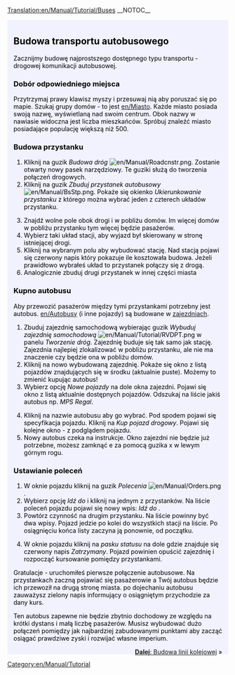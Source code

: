 [[Translation:en/Manual/Tutorial/Buses]]
{{en/Translation|origin= en/Manual/Tutorial/Buses
|from  = en
|to    = pl
|Percentage =90
}}{{en/-}}
__NOTOC__
{{en/Tabs|5|2
|pl/Manual/Tutorial/Main Page|1. Zaczynamy<!--
-->|pl/Manual/Tutorial/Autobusy|2. Autobusy<!--
-->|pl/Manual/Tutorial/Pociagi|3. Pociągi<!--
-->|pl/Manual/Tutorial/Samoloty|4. Samoloty<!--
-->|pl/Manual/Tutorial/Podsumowanie|5. Podsumowanie}}
<div style="padding:.5em 1em 1em 1em; border-top:none; background-color:#f1f2fe; color:#000;">
{{pl/Manual/Tutorial/Tutorial}}
==Budowa transportu autobusowego==
Zacznijmy budowę najprostszego dostępnego typu transportu - drogowej komunikacji autobusowej.

===Dobór odpowiedniego miejsca===
Przytrzymaj prawy klawisz myszy i przesuwaj nią aby poruszać się po mapie. Szukaj grupy domów - to jest [[en/Miasto]]. Każde miasto posiada swoją nazwę, wyświetlaną nad swoim centrum. Obok nazwy w nawiasie widoczna jest liczba mieszkańców. Spróbuj znaleźć miasto posiadające populację większą niż 500.
{{en/Phototable|[[File:en/Manual/Tutorial bus 1.png|400px]]|Miasto|none}}

===Budowa przystanku===
#Kliknij na guzik ''Budowa dróg'' [[File:en/Manual/Roadcnstr.png]]. Zostanie otwarty nowy pasek narzędziowy. Te guziki służą do tworzenia połączeń drogowych.
#Kliknij na guzik ''Zbuduj przystanek autobusowy'' [[File:en/Manual/BsStp.png]]. Pokaże się okienko ''Ukierunkowanie przystanku'' z którego można wybrać jeden z czterech układów przystanku.
{{en/Phototable|[[File:en/Manual/Tutorial bus 2.png]]|Wybierz ukierunkowanie i położenie|none|6=:}}
<ol start="3">
<li>Znajdź wolne pole obok drogi i w pobliżu domów. Im więcej domów w pobliżu przystanku tym więcej będzie pasażerów. 
<li>Wybierz taki układ stacji, aby wyjazd był skierowany w stronę istniejącej drogi.
<li>Kliknij na wybranym polu aby wybudować stację. Nad stacją pojawi się czerwony napis który pokazuje ile kosztowała budowa. Jeżeli prawidłowo wybrałeś układ to przystanek połączy się z drogą.
<li>Analogicznie zbuduj drugi przystanek w innej części miasta
</ol>
{{en/Phototable|[[File:en/Manual/Tutorial bus 4.png|400px]]|Po wybudowaniu przystanków|none|6=:}}

===Kupno autobusu===
Aby przewozić pasażerów między tymi przystankami potrzebny jest autobus. [[en/Autobusy]] (i inne pojazdy) są budowane w [[en/Zajezdnia|zajezdniach]].
#Zbuduj zajezdnię samochodową wybierając guzik ''Wybuduj zajezdnię samochodową'' [[File:en/Manual/Tutorial/RVDPT.png]] w panelu ''Tworzenie dróg''. Zajezdnię buduje się tak samo jak stację. Zajezdnia najlepiej zlokalizować w pobliżu przystanku, ale nie ma znaczenie czy będzie ona w pobliżu domów.
#Kliknij na nowo wybudowaną zajezdnię. Pokaże się okno z listą pojazdów znajdujących się w środku (aktualnie puste). Możemy to zmienić kupując autobus!
#Wybierz opcję ''Nowe pojazdy'' na dole okna zajezdni. Pojawi się okno z listą aktualnie dostępnych pojazdów. Odszukaj na liście jakiś autobus np. ''MPS Regal''.
{{en/Phototable|[[File:en/Manual/Tutorial bus 5.png]]|W zajezdni...|none|6=:}}
<ol start="4">
<li>Kliknij na nazwie autobusu aby go wybrać. Pod spodem pojawi się specyfikacja pojazdu. Kliknij na ''Kup pojazd drogowy''. Pojawi się kolejne okno - z podglądem pojazdu.
<li>Nowy autobus czeka na instrukcje. Okno zajezdni nie będzie już potrzebne, możesz zamknąć e za pomocą guzika x w lewym górnym rogu.
</ol>
===Ustawianie poleceń===
#W oknie pojazdu kliknij na guzik ''Polecenia'' [[File:en/Manual/Orders.png]]. 
#Wybierz opcję ''Idź do'' i kliknij na jednym z przystanków. Na liście poleceń pojazdu pojawi się nowy wpis: ''Idź do <station name>''. 
#Powtórz czynność na drugim przystanku. Na liście powinny być dwa wpisy. Pojazd jedzie po kolei do wszystkich stacji na liście. Po osiągnięciu końca listy zaczyna ją ponownie, od początku.
{{en/Phototable|[[File:en/Manual/Tutorial bus 6.png]]|Polecenia|none|6=:}}
<ol start="4">
<li>W oknie pojazdu kliknij na ''pasku statusu'' na dole gdzie znajduje się czerwony napis ''Zatrzymany''. Pojazd powinien opuścić zajezdnię i rozpocząć kursowanie pomiędzy przystankami.
</ol>
{{en/Phototable|[[File:en/Manual/Tutorial bus 7.png]]|Pierwszy autobus wjeżdża na przystanek.|none|6=:}}

Gratulacje - uruchomiłeś pierwsze połączenie autobusowe. Na przystankach zaczną pojawiać się pasażerowie a Twój autobus będzie ich przewoził na drugą stronę miasta. po dojechaniu autobusu zauważysz zielony napis informujący o osiągniętym przychodzie za dany kurs.

Ten autobus zapewne nie będzie zbytnio dochodowy ze względu na krótki dystans i małą liczbę pasażerów. Musisz wybudować dużo połączeń pomiędzy jak najbardziej zabudowanymi punktami aby zacząć osiągać prawdziwe zyski i rozwijać własne imperium.

<span style="float: right">[[pl/Manual/Tutorial/Pociagi|'''Dalej''': Budowa linii kolejowej]] &raquo;</span>
</div>
[[Category:en/Manual/Tutorial]]